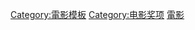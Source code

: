 {{template category}}

[[Category:電影模板|Category:電影模板]]
[[Category:电影奖项|Category:电影奖项]]
[[Category:各類型獎項模板|電影]]